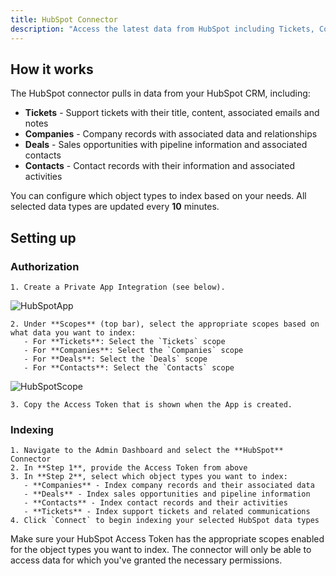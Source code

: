 ```yaml
---
title: HubSpot Connector
description: "Access the latest data from HubSpot including Tickets, Companies, Deals, and Contacts"
---
```


## How it works

The HubSpot connector pulls in data from your HubSpot CRM, including:
- **Tickets** - Support tickets with their title, content, associated emails and notes
- **Companies** - Company records with associated data and relationships
- **Deals** - Sales opportunities with pipeline information and associated contacts
- **Contacts** - Contact records with their information and associated activities

You can configure which object types to index based on your needs. All selected data types are updated every **10** minutes.

## Setting up

### Authorization

    1. Create a Private App Integration (see below).

![HubSpotApp](/assets/images/connectors/hubspot/HubSpotApp.png) 

    2. Under **Scopes** (top bar), select the appropriate scopes based on what data you want to index:
       - For **Tickets**: Select the `Tickets` scope
       - For **Companies**: Select the `Companies` scope  
       - For **Deals**: Select the `Deals` scope
       - For **Contacts**: Select the `Contacts` scope

![HubSpotScope](/assets/images/connectors/hubspot/HubSpotScope.png) 

    3. Copy the Access Token that is shown when the App is created.

### Indexing

    1. Navigate to the Admin Dashboard and select the **HubSpot** Connector
    2. In **Step 1**, provide the Access Token from above
    3. In **Step 2**, select which object types you want to index:
       - **Companies** - Index company records and their associated data
       - **Deals** - Index sales opportunities and pipeline information
       - **Contacts** - Index contact records and their activities
       - **Tickets** - Index support tickets and related communications
    4. Click `Connect` to begin indexing your selected HubSpot data types

<Note>
Make sure your HubSpot Access Token has the appropriate scopes enabled for the object types you want to index. The connector will only be able to access data for which you've granted the necessary permissions.
</Note>
